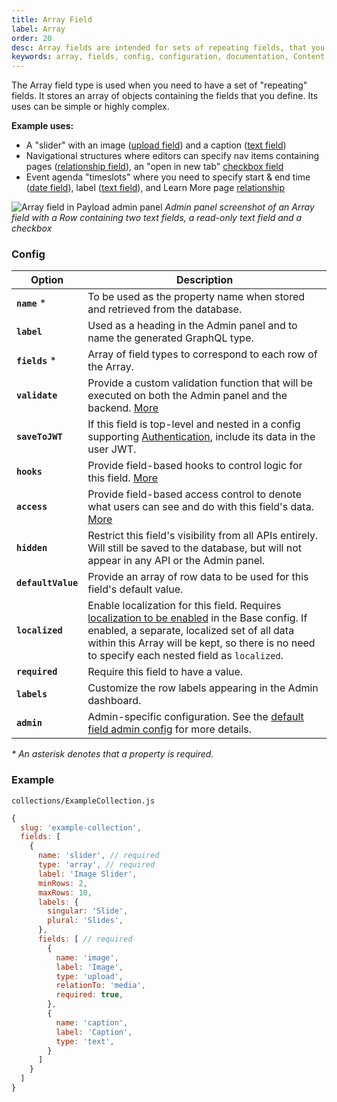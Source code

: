 ```yaml
---
title: Array Field
label: Array
order: 20
desc: Array fields are intended for sets of repeating fields, that you define. Learn how to use array fields, see examples and options.
keywords: array, fields, config, configuration, documentation, Content Management System, cms, headless, javascript, node, react, express
---
```


<Banner>
  The Array field type is used when you need to have a set of "repeating"
  fields. It stores an array of objects containing the fields that you define.
  Its uses can be simple or highly complex.
</Banner>

**Example uses:**

- A "slider" with an image ([upload field](/docs/fields/upload)) and a caption ([text field](/docs/fields/text))
- Navigational structures where editors can specify nav items containing pages ([relationship field](/docs/fields/relationship)), an "open in new tab" [checkbox field](/docs/fields/checkbox)
- Event agenda "timeslots" where you need to specify start & end time ([date field](/docs/fields/date)), label ([text field](/docs/fields/text)), and Learn More page [relationship](/docs/fields/relationship)

![Array field in Payload admin panel](https://payloadcms.com/images/fields/array.jpg)
_Admin panel screenshot of an Array field with a Row containing two text fields, a read-only text field and a checkbox_

### Config

| Option             | Description                                                                                                                                                                                                                                                                        |
| ------------------ | ---------------------------------------------------------------------------------------------------------------------------------------------------------------------------------------------------------------------------------------------------------------------------------- |
| **`name`** \*      | To be used as the property name when stored and retrieved from the database.                                                                                                                                                                                                       |
| **`label`**        | Used as a heading in the Admin panel and to name the generated GraphQL type.                                                                                                                                                                                                       |
| **`fields`** \*    | Array of field types to correspond to each row of the Array.                                                                                                                                                                                                                       |
| **`validate`**     | Provide a custom validation function that will be executed on both the Admin panel and the backend. [More](/docs/fields/overview#validation)                                                                                                                                       |
| **`saveToJWT`**    | If this field is top-level and nested in a config supporting [Authentication](/docs/authentication/config), include its data in the user JWT.                                                                                                                                      |
| **`hooks`**        | Provide field-based hooks to control logic for this field. [More](/docs/fields/overview#field-level-hooks)                                                                                                                                                                         |
| **`access`**       | Provide field-based access control to denote what users can see and do with this field's data. [More](/docs/fields/overview#field-level-access-control)                                                                                                                            |
| **`hidden`**       | Restrict this field's visibility from all APIs entirely. Will still be saved to the database, but will not appear in any API or the Admin panel.                                                                                                                                   |
| **`defaultValue`** | Provide an array of row data to be used for this field's default value.                                                                                                                                                                                                            |
| **`localized`**    | Enable localization for this field. Requires [localization to be enabled](/docs/configuration/localization) in the Base config. If enabled, a separate, localized set of all data within this Array will be kept, so there is no need to specify each nested field as `localized`. |
| **`required`**     | Require this field to have a value.                                                                                                                                                                                                                                                |
| **`labels`**       | Customize the row labels appearing in the Admin dashboard.                                                                                                                                                                                                                         |
| **`admin`**        | Admin-specific configuration. See the [default field admin config](/docs/fields/overview#admin-config) for more details.                                                                                                                                                           |

_\* An asterisk denotes that a property is required._

### Example

`collections/ExampleCollection.js`

```js
{
  slug: 'example-collection',
  fields: [
    {
      name: 'slider', // required
      type: 'array', // required
      label: 'Image Slider',
      minRows: 2,
      maxRows: 10,
      labels: {
        singular: 'Slide',
        plural: 'Slides',
      },
      fields: [ // required
        {
          name: 'image',
          label: 'Image',
          type: 'upload',
          relationTo: 'media',
          required: true,
        },
        {
          name: 'caption',
          label: 'Caption',
          type: 'text',
        }
      ]
    }
  ]
}

```
